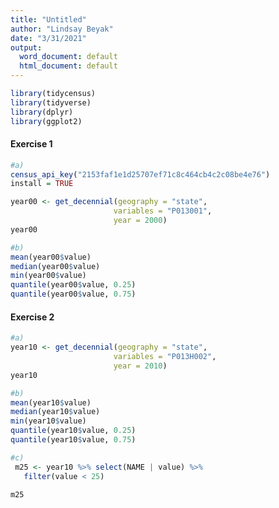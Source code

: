 ```yaml
---
title: "Untitled"
author: "Lindsay Beyak"
date: "3/31/2021"
output:
  word_document: default
  html_document: default
---
```

```r
library(tidycensus)
library(tidyverse)
library(dplyr)
library(ggplot2)
```

#### Exercise 1
```r
#a)
census_api_key("2153faf1e1d25707ef71c8c464cb4c2c08be4e76")
install = TRUE

year00 <- get_decennial(geography = "state", 
                       variables = "P013001", 
                       year = 2000)
year00

#b)
mean(year00$value)
median(year00$value)
min(year00$value)
quantile(year00$value, 0.25)
quantile(year00$value, 0.75)
```

#### Exercise 2
```r
#a)
year10 <- get_decennial(geography = "state", 
                       variables = "P013H002", 
                       year = 2010)
year10

#b)
mean(year10$value)
median(year10$value)
min(year10$value)
quantile(year10$value, 0.25)
quantile(year10$value, 0.75)

#c)
 m25 <- year10 %>% select(NAME | value) %>%
   filter(value < 25)
 
m25

```